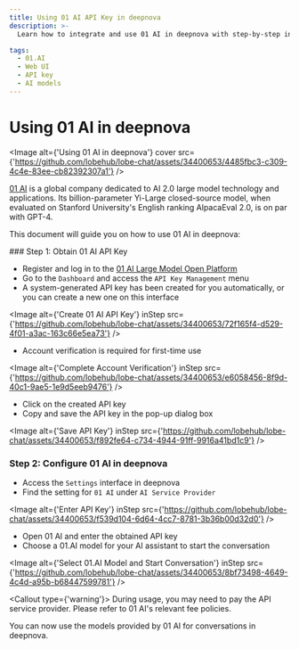 ```yaml
---
title: Using 01 AI API Key in deepnova
description: >-
  Learn how to integrate and use 01 AI in deepnova with step-by-step instructions. Obtain an API key, configure 01 AI, and start conversations with AI models.

tags:
  - 01.AI
  - Web UI
  - API key
  - AI models
---
```


# Using 01 AI in deepnova

<Image alt={'Using 01 AI in deepnova'} cover src={'https://github.com/lobehub/lobe-chat/assets/34400653/4485fbc3-c309-4c4e-83ee-cb82392307a1'} />

[01 AI](https://www.01.ai/) is a global company dedicated to AI 2.0 large model technology and applications. Its billion-parameter Yi-Large closed-source model, when evaluated on Stanford University's English ranking AlpacaEval 2.0, is on par with GPT-4.

This document will guide you on how to use 01 AI in deepnova:

<Steps>
  ### Step 1: Obtain 01 AI API Key

  - Register and log in to the [01 AI Large Model Open Platform](https://platform.lingyiwanwu.com/)
  - Go to the `Dashboard` and access the `API Key Management` menu
  - A system-generated API key has been created for you automatically, or you can create a new one on this interface

  <Image alt={'Create 01 AI API Key'} inStep src={'https://github.com/lobehub/lobe-chat/assets/34400653/72f165f4-d529-4f01-a3ac-163c66e5ea73'} />

  - Account verification is required for first-time use

  <Image alt={'Complete Account Verification'} inStep src={'https://github.com/lobehub/lobe-chat/assets/34400653/e6058456-8f9d-40c1-9ae5-1e9d5eeb9476'} />

  - Click on the created API key
  - Copy and save the API key in the pop-up dialog box

  <Image alt={'Save API Key'} inStep src={'https://github.com/lobehub/lobe-chat/assets/34400653/f892fe64-c734-4944-91ff-9916a41bd1c9'} />

  ### Step 2: Configure 01 AI in deepnova

  - Access the `Settings` interface in deepnova
  - Find the setting for `01 AI` under `AI Service Provider`

  <Image alt={'Enter API Key'} inStep src={'https://github.com/lobehub/lobe-chat/assets/34400653/f539d104-6d64-4cc7-8781-3b36b00d32d0'} />

  - Open 01 AI and enter the obtained API key
  - Choose a 01.AI model for your AI assistant to start the conversation

  <Image alt={'Select 01.AI Model and Start Conversation'} inStep src={'https://github.com/lobehub/lobe-chat/assets/34400653/8bf73498-4649-4c4d-a95b-b68447599781'} />

  <Callout type={'warning'}>
    During usage, you may need to pay the API service provider. Please refer to 01 AI's relevant fee
    policies.
  </Callout>
</Steps>

You can now use the models provided by 01 AI for conversations in deepnova.
